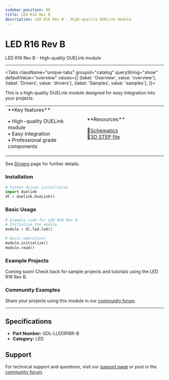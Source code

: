 ```yaml
---
sidebar_position: 80
title: LED R16 Rev B
description: LED R16 Rev B - High-quality DUELink module
---
```



# LED R16 Rev B

<ProductImageSelector 
  partNumber="lledr16r-b"
  productName="LED R16 Rev B"
/>

LED R16 Rev B - High-quality DUELink module

---

<Tabs className="unique-tabs" groupid="catalog" queryString="show" defaultValue="overview"
  values={[
    {label: 'Overview', value: 'overview'},
    {label: 'Drivers', value: 'drivers'},
    {label: 'Samples', value: 'samples'},
  ]}>

<TabItem value="overview">

This is a high-quality DUELink module designed for easy integration into your projects.

<table><td width='50%'>
**Key features**

• High-quality DUELink module<br/>
• Easy integration<br/>
• Professional grade components<br/>

</td><td width='50%'>
**Resources**
 
📄[Schematics](/sch/lledr16r-b.pdf)<br/>
🔩[3D STEP file](/3d/lledr16r-b.step)<br/>

</td></table>

</TabItem>

<TabItem value="drivers">

See [Drivers](../../engine/drivers) page for further details.

### Installation

```python
# Python driver installation
import duelink
dl = duelink.DueLink()
```

### Basic Usage

```python
# Example code for LED R16 Rev B
# Initialize the module
module = dl.led.led()

# Basic operations
module.initialize()
module.read()
```

</TabItem>

<TabItem value="samples">

### Example Projects

Coming soon! Check back for sample projects and tutorials using the LED R16 Rev B.

### Community Examples

Share your projects using this module in our [community forum](https://forums.ghielectronics.com).

</TabItem>

</Tabs>

---

## Specifications

- **Part Number:** GDL-LLEDR16R-B
- **Category:** LED

## Support

For technical support and questions, visit our [support page](../../support) or post in the [community forum](https://forums.ghielectronics.com).
